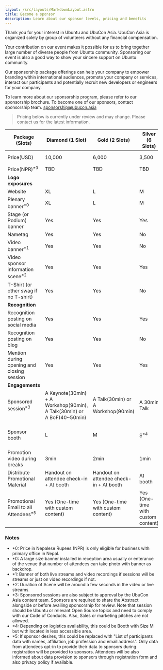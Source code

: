 ```yaml
---
layout: /src/layouts/MarkdownLayout.astro
title: Become a sponsor
description: Learn about our sponsor levels, pricing and benefits
---
```


Thank you for your interest in Ubuntu and UbuCon Asia. UbuCon Asia is organized solely by group of volunteers without any financial compensation.

Your contribution on our event makes it possible for us to bring together large number of diverse people from Ubuntu community. Sponsoring our event is also a good way to show your sincere support on Ubuntu community.

Our sponsorship package offerings can help your company to empower branding within international audiences, promote your company or services, interact our participants and potentially recruit new developers or engineers for your company.

To learn more about our sponsorship program, please refer to our sponsorship brochure. To become one of our sponsors, contact sponsorship team. sponsorship@ubucon.asia

> Pricing below is currently under review and may change. Please contact us for the latest information.

| **Package (Slots)** | Diamond (1 Slot) | Gold (2 Slots) | Silver (6 Slots) | Bronze (Rolling basis) | Supporter (Rolling basis) |
| --- | --- | --- | --- | --- | --- |
| Price(USD) | 10,000  | 6,000 | 3,500 | 1,600 | 500 ~ 800 |
| Price(NPR)<sup>*0</sup> | TBD  | TBD | TBD | TBD | TBD |
| **Logo exposures** || |
| Website | XL | L | M | S | S |
| Plenary banner<sup>*0</sup> | XL | L | M | S | XS |
| Stage (or Podium) banner | Yes | Yes | Yes | No | No |
| Nametag | Yes | Yes | No | No | No |
| Video banner<sup>*1</sup> | Yes | Yes | No | No | No |
| Video sponsor information scene<sup>*2</sup> | Yes | Yes | Yes | Yes | Yes |
| T-Shirt (or other swag if no T-shirt) | Yes | Yes | No | No | No |
| **Recognition** || |
| Recognition posting on social media | Yes | Yes | Yes | Yes | Yes |
| Recognition posting on blog | Yes | Yes | No | No | No |
| Mention during opening and closing session | Yes | Yes | Yes | Yes | Yes |
| **Engagements** || |
| Sponsored session<sup>*3</sup> | A Keynote(30min) + A Workshop(90min), A Talk(30min) or A BoF(40~50min) | A Talk(30min) or A Workshop(90min) | A 30min Talk | A Lightning talk(5min) (Limited FCFS) | No |
| Sponsor booth | L | M | S<sup>*4</sup> | S<sup>*4</sup> (500 USD Add-on FCFS) | No |
| Promotion video during breaks | 3min | 2min | 1min | No | No |
| Distribute Promotional Material  | Handout on attendee check-in + At booth | Handout on attendee check-in + At booth | At booth | At booth (If booth allocated) | No |
| Promotional Email to all Attendees<sup>*5</sup> | Yes (One-time with custom content) | Yes (One-time with custom content) | Yes (One-time with custom content) | No | No |

### Notes
- *0: Price in Nepalese Rupees (NPR) is only eligible for business with primary office in Nepal.
- *0: A large size banner installed in reception area usually or enterance of the venue that number of attendees can take photo with banner as backdrop.
- *1: Banner of both live streams and video recordings if sessions will be streams or just on video recordings if not.
- *2: Duration of Scene will be around a few seconds in the video or live streams. 
- *3: Sponsored sessions are also subject to approval by the UbuCon Asia content team. Sponsors are required to share the Abstract alongside or before availing sponsorship for review. Note that session should be Ubuntu or relevant Open Source topics and need to comply with our Code of Conducts. Also, Sales or marketing pitches are not allowed.
- *4: Depending on logistics availability, this could be Booth with Size M but with located in less accessible area.
- *5: If sponsor desires, this could be replaced with "List of participants data with names, affiliation, job profession and email address". Only data from attendees opt-in to provide their data to sponsors during registration will be provided to sponsors. Attendees will be also informed about data provision to sponsors through registration form and also privacy policy if available.